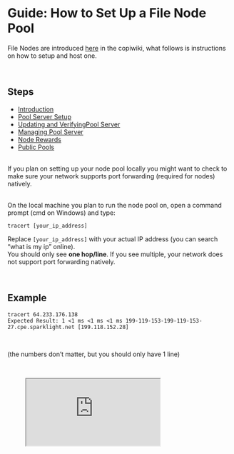 # Guide: How to Set Up a File Node Pool

File Nodes are introduced [here](/company/technology/copi-nodes) in the copiwiki, what follows is instructions on how to setup and host one.

<br />

## Steps

- [Introduction](/docs/nodes/guide-file-node-pool/introduction)
- [Pool Server Setup](/docs/nodes/guide-file-node-pool/pool-server-setup)
- [Updating and VerifyingPool Server](/docs/nodes/guide-file-node-pool/update-verify-server)
- [Managing Pool Server](/docs/nodes/guide-file-node-pool/manage-server)
- [Node Rewards](/docs/nodes/guide-file-node-pool/node-rewards)
- [Public Pools](/docs/nodes/guide-file-node-pool/public-pools)

<br />

<div className="note-box danger transparent">
  If you plan on setting up your node pool locally you might want to check to make sure your network supports port forwarding (required for nodes) natively.
</div>

<br />

On the local machine you plan to run the node pool on, open a command prompt (cmd on Windows) and type:

<div
  className="rounded-xl border border-white/10 bg-zinc-900/60 p-4 font-mono text-sm overflow-x-auto"
  dir="ltr"
>
  <pre className="whitespace-pre-wrap m-0"><code className="language-bash">tracert [your_ip_address]</code></pre>
</div>

Replace <code>[your_ip_address]</code> with your actual IP address (you can search “what is my ip” online).  
You should only see <b>one hop/line</b>. If you see multiple, your network does not support port forwarding natively.

<br />

## Example

<div
  className="rounded-xl border border-white/10 bg-zinc-900/60 p-4 font-mono text-sm overflow-x-auto"
  dir="ltr"
>
  <pre className="whitespace-pre-wrap m-0"><code className="language-bash">tracert 64.233.176.138
Expected Result: 1 &lt;1 ms &lt;1 ms &lt;1 ms 199-119-153-199-119-153-27.cpe.sparklight.net [199.118.152.28]</code></pre>
</div>

<br />

(the numbers don’t matter, but you should only have 1 line)

<br />

<figure className="img-center my-6">
  <iframe
    className="w-full aspect-video rounded-xl border border-white/10"
    src="https://www.youtube.com/embed/BDe4XdVUILo"
    title="File Node Pool Setup"
    loading="lazy"
    allow="accelerometer; autoplay; clipboard-write; encrypted-media; gyroscope; picture-in-picture; web-share"
    allowFullScreen
  />
  <figcaption className="mt-2 text-sm text-white/70">
    Watch the full guide on how to set up your File Node Pool.
  </figcaption>
</figure>
